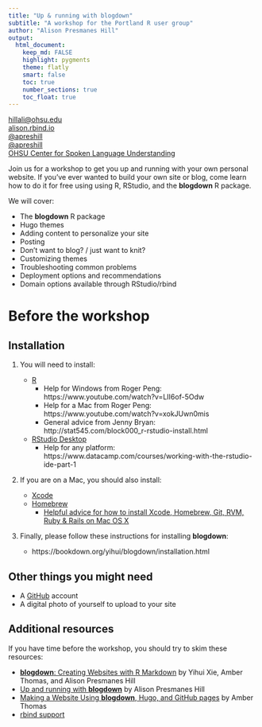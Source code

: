 ```yaml
---
title: "Up & running with blogdown"
subtitle: "A workshop for the Portland R user group"
author: "Alison Presmanes Hill"
output:
  html_document:
    keep_md: FALSE
    highlight: pygments
    theme: flatly
    smart: false
    toc: true
    number_sections: true
    toc_float: true
---
```


<script src="https://use.fontawesome.com/5235085b15.js"></script>

<a href="mailto:hillali@ohsu.edu"><i class="fa fa-paper-plane fa-fw"></i>hillali@ohsu.edu</a><br>
<a href="https://alison.rbind.io"><i class="fa fa-link fa-fw"></i>alison.rbind.io</a><br>
<a href="http://twitter.com/apreshill"><i class="fa fa-twitter fa-fw"></i>@apreshill</a><br>
<a href="http://github.com/apreshill"><i class="fa fa-github fa-fw"></i>@apreshill</a><br>
<a href="http://cslu.ohsu.edu"><i class="fa fa-map-marker fa-fw"></i>OHSU Center for Spoken Language Understanding</a>

Join us for a workshop to get you up and running with your own personal website. If you’ve ever wanted to build your own site or blog, come learn how to do it for free using using R, RStudio, and the **blogdown** R package. 

We will cover:

- The **blogdown** R package
- Hugo themes
- Adding content to personalize your site
- Posting 
- Don't want to blog? / just want to knit?
- Customizing themes
- Troubleshooting common problems
- Deployment options and recommendations
- Domain options available through RStudio/rbind

# Before the workshop
## Installation

1. You will need to install:

    * [R](https://cran.cnr.berkeley.edu) 
        * Help for Windows from Roger Peng: https://www.youtube.com/watch?v=LII6of-5Odw
        * Help for a Mac from Roger Peng: https://www.youtube.com/watch?v=xokJUwn0mis
        * General advice from Jenny Bryan: http://stat545.com/block000_r-rstudio-install.html
    * [RStudio Desktop](https://www.rstudio.com/products/rstudio/download/)
        * Help for any platform: https://www.datacamp.com/courses/working-with-the-rstudio-ide-part-1
    
2. If you are on a Mac, you should also install:

    * [Xcode](https://developer.apple.com/xcode/)
    * [Homebrew](https://brew.sh)
        * [Helpful advice for how to install Xcode, Homebrew, Git, RVM, Ruby & Rails on Mac OS X ](https://www.moncefbelyamani.com/how-to-install-xcode-homebrew-git-rvm-ruby-on-mac/)


3. Finally, please follow these instructions for installing **blogdown**:

    * https://bookdown.org/yihui/blogdown/installation.html


## Other things you might need

* A [GitHub](https://github.com) account
* A digital photo of yourself to upload to your site

## Additional resources

If you have time before the workshop, you should try to skim these resources:

* [**blogdown**: Creating Websites with R Markdown](https://bookdown.org/yihui/blogdown/) by Yihui Xie, Amber Thomas, and Alison Presmanes Hill
* [Up and running with **blogdown**](https://alison.rbind.io/post/up-and-running-with-blogdown/) by Alison Presmanes Hill
* [Making a Website Using **blogdown**, Hugo, and GitHub pages](https://proquestionasker.github.io/blog/Making_Site/) by Amber Thomas
* [rbind support](https://support.rbind.io)
